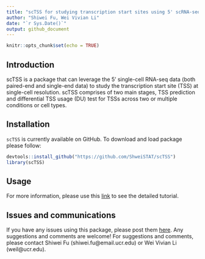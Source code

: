 ```yaml
---
title: "scTSS for studying transcription start sites using 5' scRNA-seq data"
author: "Shiwei Fu, Wei Vivian Li"
date: "`r Sys.Date()`"
output: github_document
---
```


```r
knitr::opts_chunk$set(echo = TRUE)
```

## Introduction

scTSS is a package that can leverage the 5’ single-cell RNA-seq data (both paired-end and single-end data) to study the transcription start site (TSS) at single-cell resolution. scTSS comprises of two main stages, TSS prediction and differential TSS usage (DU) test for TSSs across two or multiple conditions or cell types.

## Installation
`scTSS` is currently available on GitHub. To download and load package please follow:

```r
devtools::install_github("https://github.com/ShweiSTAT/scTSS")
library(scTSS)
```

## Usage 
For more information, please use this [link](https://github.com/ShweiSTAT/scTSS/wiki) to see the detailed tutorial. 

## Issues and communications
If you have any issues using this package, please post them [here](https://github.com/ShweiSTAT/scTSS/issues). Any suggestions and comments are welcome! For suggestions and comments, please contact Shiwei Fu (shiwei.fu@email.ucr.edu) or Wei Vivian Li (weil@ucr.edu).
